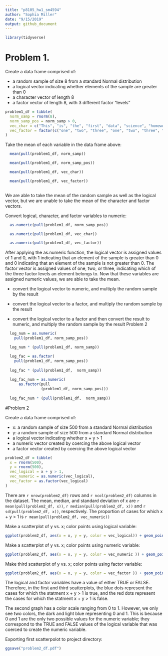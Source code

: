 ```yaml
---
title: "p8105_hw1_sm4594"
author: "Sophia Miller"
date: "9/15/2019"
output: github_document
---
```


```r
library(tidyverse)
```

# Problem 1.

Create a data frame comprised of:

* a random sample of size 8 from a standard Normal distribution
* a logical vector indicating whether elements of the sample are greater than 0
* a character vector of length 8
* a factor vector of length 8, with 3 different factor “levels” 

```r

problem1_df = tibble(
  norm_samp = rnorm(8),
  norm_samp_pos = norm_samp > 0,
  vec_char = c("This", "is", "the", "first", "data", "science", "homework", "assignment"),
  vec_factor = factor(c("one", "two", "three", "one", "two", "three", "one", "two"))
)
```

Take the mean of each variable in the data frame above:

```r

  mean(pull(problem1_df, norm_samp))

  mean(pull(problem1_df, norm_samp_pos))

  mean(pull(problem1_df, vec_char))

  mean(pull(problem1_df, vec_factor))
  
``` 
We are able to take the mean of the random sample as well as the logical vector, but we are unable to take the mean of the character and factor vectors.

Convert logical, character, and factor variables to numeric:

```r

  as.numeric(pull(problem1_df, norm_samp_pos)) 

  as.numeric(pull(problem1_df, vec_char))

  as.numeric(pull(problem1_df, vec_factor))

```

After applying the as.numeric function, the logical vector is assigned values of 1 and 0, with 1 indicating that an element of the sample is greater than 0 and 0 indicating that an element of the sample is not greater than 0. The factor vector is assigned values of one, two, or three, indicating which of the three factor levels an element belongs to. Now that these variables are assigned numeric values, we are able to take the mean.


* convert the logical vector to numeric, and multiply the random sample by the result
 
* convert the logical vector to a factor, and multiply the random sample by the result
 
* convert the logical vector to a factor and then convert the result to numeric, and multiply the random sample by the result
Problem 2

```r

  log_num = as.numeric(
    pull(problem1_df, norm_samp_pos))

  log_num * (pull(problem1_df, norm_samp))

  log_fac = as.factor(
    pull(problem1_df, norm_samp_pos))
  
  log_fac * (pull(problem1_df,  norm_samp))
  
  log_fac_num = as.numeric(
      as.factor(pull
                (problem1_df, norm_samp_pos)))
  
  log_fac_num * (pull(problem1_df,  norm_samp))

```

#Problem 2

Create a data frame comprised of:

* x: a random sample of size 500 from a standard Normal distribution
* y: a random sample of size 500 from a standard Normal distribution
* a logical vector indicating whether x + y > 1
* a numeric vector created by coercing the above logical vector
* a factor vector created by coercing the above logical vector

```r
problem2_df = tibble(
  x = rnorm(500),
  y = rnorm(500),
  vec_logical = x + y > 1,
  vec_numeric = as.numeric(vec_logical),
  vec_factor = as.factor(vec_logical)
)
```

There are `r nrow(problem2_df)` rows and `r ncol(problem2_df)` columns in the dataset. The mean, median, and standard deviation of x are `r mean(pull(problem2_df, x))`, `r median(pull(problem2_df, x))` and `r sd(pull(problem2_df, x))`, respectively. The proportion of cases for which x + y > 1 is `r mean(pull(problem2_df, vec_numeric))`

Make a scatterplot of y vs. x; color points using logical variable: 

```r
ggplot(problem2_df, aes(x = x, y = y, color = vec_logical)) + geom_point()
```


Make a scatterplot of y vs. x; color points using numeric variable: 

```r
ggplot(problem2_df, aes(x = x, y = y, color = vec_numeric )) + geom_point()
```

Make third scatterplot of y vs. x; color points using factor variable: 

```r
ggplot(problem2_df, aes(x = x, y = y, color = vec_factor )) + geom_point()
```
The logical and factor variables have a value of either TRUE or FALSE. Therefore, in the first and third scatterplots, the blue dots represent the cases for which  the statment x + y > 1 is true, and the red dots represent the cases for which the statment x + y > 1 is false. 

The second graph has a color scale ranging from 0 to 1. However, we only see two colors, the dark and light blue representing 0 and 1. This is because 0 and 1 are the only two possible values for the numeric variable; they correspond to the TRUE and FALSE values of the logical variable that was coerced to create the numeric variable.

Exporting first scatterpolot to project directory:

```r
ggsave("problem2_df.pdf")
```







